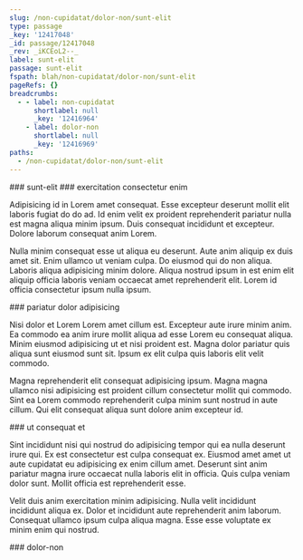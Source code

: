 ```yaml
---
slug: /non-cupidatat/dolor-non/sunt-elit
type: passage
_key: '12417048'
_id: passage/12417048
_rev: _iKCEoL2--_
label: sunt-elit
passage: sunt-elit
fspath: blah/non-cupidatat/dolor-non/sunt-elit
pageRefs: {}
breadcrumbs:
  - - label: non-cupidatat
      shortlabel: null
      _key: '12416964'
    - label: dolor-non
      shortlabel: null
      _key: '12416969'
paths:
  - /non-cupidatat/dolor-non/sunt-elit
---
```


<NuggetArea>
<Passage slug="/non-cupidatat/dolor-non/sunt-elit" type="passage" _key="12417048" _id="passage/12417048" _rev="_iKCEoL2--_" label="sunt-elit" passage="sunt-elit" fspath="blah/non-cupidatat/dolor-non/sunt-elit" paths="/non-cupidatat/dolor-non/sunt-elit">
<NuggetBody>
### sunt-elit

</NuggetBody>
<Breadcrumbs>
<Crumbs>
<Crumb _key="12416964" label="non-cupidatat" /><Crumb _key="12416969" label="dolor-non" />
</Crumbs>
</Breadcrumbs>
</Passage>

<NuggetsInbound>
</NuggetsInbound>
<NuggetsOutbound>
<Nugget direction="outbound" type="nugget" _key="38d907fe-0405-4457-8d9b-05729825282c" _id="nugget/38d907fe-0405-4457-8d9b-05729825282c" _rev="_iKCEoL2--A" fspath="blah/non-cupidatat/dolor-non/sunt-elit/exercitation-consectetur-enim.md" label="exercitation consectetur enim" paths="/non-cupidatat/dolor-non/sunt-elit/exercitation-consectetur-enim" slug="/non-cupidatat/dolor-non/sunt-elit/exercitation-consectetur-enim">
<NuggetBody>
### exercitation consectetur enim

Adipisicing id in Lorem amet consequat. Esse excepteur deserunt mollit elit laboris fugiat do do ad. Id enim velit ex proident reprehenderit pariatur nulla est magna aliqua minim ipsum. Duis consequat incididunt et excepteur. Dolore laborum consequat anim Lorem.

Nulla minim consequat esse ut aliqua eu deserunt. Aute anim aliquip ex duis amet sit. Enim ullamco ut veniam culpa. Do eiusmod qui do non aliqua. Laboris aliqua adipisicing minim dolore. Aliqua nostrud ipsum in est enim elit aliquip officia laboris veniam occaecat amet reprehenderit elit. Lorem id officia consectetur ipsum nulla ipsum.

</NuggetBody>
</Nugget>

<Nugget direction="outbound" type="nugget" _key="edf50c7f-1c54-40c2-ba8e-051ec36d4876" _id="nugget/edf50c7f-1c54-40c2-ba8e-051ec36d4876" _rev="_iKCEoL6---" fspath="blah/non-cupidatat/dolor-non/sunt-elit/pariatur-dolor-adipisicing.md" label="pariatur dolor adipisicing" paths="/non-cupidatat/dolor-non/sunt-elit/pariatur-dolor-adipisicing" slug="/non-cupidatat/dolor-non/sunt-elit/pariatur-dolor-adipisicing">
<NuggetBody>
### pariatur dolor adipisicing

Nisi dolor et Lorem Lorem amet cillum est. Excepteur aute irure minim anim. Ea commodo ea anim irure mollit aliqua ad esse Lorem eu consequat aliqua. Minim eiusmod adipisicing ut et nisi proident est. Magna dolor pariatur quis aliqua sunt eiusmod sunt sit. Ipsum ex elit culpa quis laboris elit velit commodo.

Magna reprehenderit elit consequat adipisicing ipsum. Magna magna ullamco nisi adipisicing est proident cillum consectetur mollit qui commodo. Sint ea Lorem commodo reprehenderit culpa minim sunt nostrud in aute cillum. Qui elit consequat aliqua sunt dolore anim excepteur id.

</NuggetBody>
</Nugget>

<Nugget direction="outbound" type="nugget" _key="2098ee75-9348-4da7-a796-d23d9e4b952a" _id="nugget/2098ee75-9348-4da7-a796-d23d9e4b952a" _rev="_iKCEoL6--_" fspath="blah/non-cupidatat/dolor-non/sunt-elit/ut-consequat-et.md" label="ut consequat et" paths="/non-cupidatat/dolor-non/sunt-elit/ut-consequat-et" slug="/non-cupidatat/dolor-non/sunt-elit/ut-consequat-et">
<NuggetBody>
### ut consequat et

Sint incididunt nisi qui nostrud do adipisicing tempor qui ea nulla deserunt irure qui. Ex est consectetur est culpa consequat ex. Eiusmod amet amet ut aute cupidatat eu adipisicing ex enim cillum amet. Deserunt sint anim pariatur magna irure occaecat nulla laboris elit in officia. Quis culpa veniam dolor sunt. Mollit officia est reprehenderit esse.

Velit duis anim exercitation minim adipisicing. Nulla velit incididunt incididunt aliqua ex. Dolor et incididunt aute reprehenderit anim laborum. Consequat ullamco ipsum culpa aliqua magna. Esse esse voluptate ex minim enim qui nostrud.

</NuggetBody>
</Nugget>

</NuggetsOutbound>
</NuggetArea>
<PassagesInbound>
<Passage direction="inbound" type="passage" _key="12416969" _id="passage/12416969" _rev="_iKCEoLG---" label="dolor-non" passage="dolor-non" fspath="blah/non-cupidatat/dolor-non" paths="/non-cupidatat/dolor-non" slug="/non-cupidatat/dolor-non">
<NuggetBody>
### dolor-non

</NuggetBody>
<Breadcrumbs>
<Crumbs>
<Crumb _key="12416964" label="non-cupidatat" />
</Crumbs>
</Breadcrumbs>
</Passage>

</PassagesInbound>
<PassagesOutbound>
</PassagesOutbound>